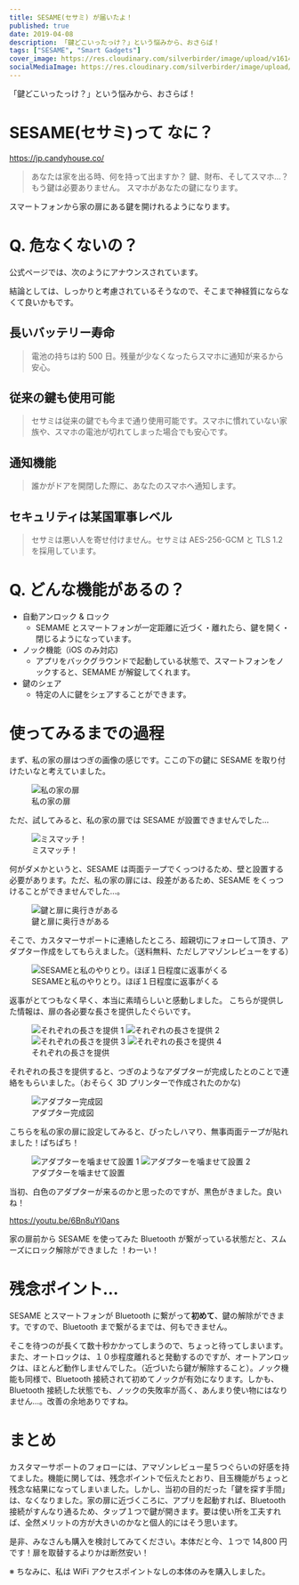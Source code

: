 ```yaml
---
title: SESAME(セサミ) が届いたよ！
published: true
date: 2019-04-08
description: 「鍵どこいったっけ？」という悩みから、おさらば！
tags: ["SESAME", "Smart Gadgets"]
cover_image: https://res.cloudinary.com/silverbirder/image/upload/v1614345786/silver-birder.github.io/blog/SESAME_BOX.png
socialMediaImage: https://res.cloudinary.com/silverbirder/image/upload/v1614345786/silver-birder.github.io/blog/SESAME_BOX.png
---
```



「鍵どこいったっけ？」という悩みから、おさらば！

# SESAME(セサミ)って なに？

https://jp.candyhouse.co/

> あなたは家を出る時、何を持って出ますか？
> 鍵、財布、そしてスマホ…？
> もう鍵は必要ありません。
> スマホがあなたの鍵になります。

スマートフォンから家の扉にある鍵を開けれるようになります。

# Q. 危なくないの？

公式ページでは、次のようにアナウンスされています。

結論としては、しっかりと考慮されているそうなので、そこまで神経質にならなくて良いかもです。

## 長いバッテリー寿命

> 電池の持ちは約 500 日。残量が少なくなったらスマホに通知が来るから安心。

## 従来の鍵も使用可能

> セサミは従来の鍵でも今まで通り使用可能です。スマホに慣れていない家族や、スマホの電池が切れてしまった場合でも安心です。

## 通知機能

> 誰かがドアを開閉した際に、あなたのスマホへ通知します。

## セキュリティは某国軍事レベル

> セサミは悪い人を寄せ付けません。セサミは AES-256-GCM と TLS 1.2 を採用しています。

# Q. どんな機能があるの？

- 自動アンロック & ロック
  - SEMAME とスマートフォンが一定距離に近づく・離れたら、鍵を開く・閉じるようになっています。
- ノック機能（iOS のみ対応)
  - アプリをバックグラウンドで起動している状態で、スマートフォンをノックすると、SEMAME が解錠してくれます。
- 鍵のシェア
  - 特定の人に鍵をシェアすることができます。

# 使ってみるまでの過程

まず、私の家の扉はつぎの画像の感じです。ここの下の鍵に SESAME を取り付けたいなと考えていました。

<figure title="私の家の扉">
  <Image
    src="https://res.cloudinary.com/silverbirder/image/upload/v1639791386/silver-birder.github.io/blog/my_house_door.png"
    width={1400}
    height={1866}
    layout="constrained"
    alt="私の家の扉"
  />
  <figcaption>私の家の扉</figcaption>
</figure>

ただ、試してみると、私の家の扉では SESAME が設置できませんでした…

<figure title="ミスマッチ！">
  <Image
    src="https://res.cloudinary.com/silverbirder/image/upload/v1614345846/silver-birder.github.io/blog/miss_match_sesame_size.png"
    width={1400}
    height={1866}
    layout="constrained"
    alt="ミスマッチ！"
  />
  <figcaption>ミスマッチ！</figcaption>
</figure>

何がダメかというと、SESAME は両面テープでくっつけるため、壁と設置する必要があります。ただ、私の家の扉には、段差があるため、SESAME をくっつけることができませんでした…。

<figure title="鍵と扉に奥行きがある">
  <Image
    src="https://res.cloudinary.com/silverbirder/image/upload/v1614345933/silver-birder.github.io/blog/lock_and_door_have_depth_sesame.png"
    width={1400}
    height={1866}
    layout="constrained"
    alt="鍵と扉に奥行きがある"
  />
  <figcaption>鍵と扉に奥行きがある</figcaption>
</figure>

そこで、カスタマーサポートに連絡したところ、超親切にフォローして頂き、アダプター作成をしてもらえました。（送料無料、ただしアマゾンレビューをする）

<figure title="SESAMEと私のやりとり。ほぼ１日程度に返事がくる">
  <Image
    src="https://res.cloudinary.com/silverbirder/image/upload/v1614346016/silver-birder.github.io/blog/SESAME_and_my_correspondence_get_a_response_almost_every_day_or_so.png"
    width={1190}
    height={1019}
    layout="constrained"
    alt="SESAMEと私のやりとり。ほぼ１日程度に返事がくる"
  />
  <figcaption>SESAMEと私のやりとり。ほぼ１日程度に返事がくる</figcaption>
</figure>

返事がとてつもなく早く、本当に素晴らしいと感動しました。
こちらが提供した情報は、扉の各必要な長さを提供したぐらいです。

<figure title="それぞれの長さを提供">
  <Image
    src="https://res.cloudinary.com/silverbirder/image/upload/v1614381654/silver-birder.github.io/blog/provide_the_length_of_each_door_1.png"
    width={228}
    height={271}
    layout="constrained"
    alt="それぞれの長さを提供 1"
  />
  <Image
    src="https://res.cloudinary.com/silverbirder/image/upload/v1614381654/silver-birder.github.io/blog/provide_the_length_of_each_door_2.png"
    width={249}
    height={305}
    layout="constrained"
    alt="それぞれの長さを提供 2"
  />
  <Image
    src="https://res.cloudinary.com/silverbirder/image/upload/v1614381657/silver-birder.github.io/blog/provide_the_length_of_each_door_3.png"
    width={1000}
    height={1333}
    layout="constrained"
    alt="それぞれの長さを提供 3"
  />
  <Image
    src="https://res.cloudinary.com/silverbirder/image/upload/v1614381657/silver-birder.github.io/blog/provide_the_length_of_each_door_4.png"
    width={1000}
    height={1333}
    layout="constrained"
    alt="それぞれの長さを提供 4"
  />
  <figcaption>それぞれの長さを提供</figcaption>
</figure>

それぞれの長さを提供すると、つぎのようなアダプターが完成したとのことで連絡をもらいました。（おそらく 3D プリンターで作成されたのかな)

<figure title="アダプター完成図">
  <Image
    src="https://res.cloudinary.com/silverbirder/image/upload/v1614382012/silver-birder.github.io/blog/SESAME_adapter_complete_diagram.png"
    width={1400}
    height={1741}
    layout="constrained"
    alt="アダプター完成図"
  />
  <figcaption>アダプター完成図</figcaption>
</figure>

こちらを私の家の扉に設定してみると、ぴったしハマり、無事両面テープが貼れました！ぱちぱち！

<figure title="アダプターを噛ませて設置">
  <Image
    src="https://res.cloudinary.com/silverbirder/image/upload/v1614382084/silver-birder.github.io/blog/Installation_by_engaging_the_SESAME_adapter_1.png"
    width={1000}
    height={1333}
    layout="constrained"
    alt="アダプターを噛ませて設置 1"
  />
  <Image
    src="https://res.cloudinary.com/silverbirder/image/upload/v1614382086/silver-birder.github.io/blog/Installation_by_engaging_the_SESAME_adapter_2.png"
    width={1000}
    height={1333}
    layout="constrained"
    alt="アダプターを噛ませて設置 2"
  />
  <figcaption>アダプターを噛ませて設置</figcaption>
</figure>

当初、白色のアダプターが来るのかと思ったのですが、黒色がきました。良いね！

https://youtu.be/6Bn8uYl0ans

家の扉前から SESAME を使ってみた Bluetooth が繋がっている状態だと、スムーズにロック解除ができました ！わーい！

# 残念ポイント…

SESAME とスマートフォンが Bluetooth に繋がって**初めて**、鍵の解除ができます。ですので、Bluetooth まで繋がるまでは、何もできません。

そこを待つのが長くて数十秒かかってしまうので、ちょっと待ってしまいます。また、オートロックは、１０歩程度離れると発動するのですが、オートアンロックは、ほとんど動作しませんでした。（近づいたら鍵が解除すること）。ノック機能も同様で、Bluetooth 接続されて初めてノックが有効になります。しかも、Bluetooth 接続した状態でも、ノックの失敗率が高く、あんまり使い物にはなりません…。改善の余地ありですね。

# まとめ

カスタマーサポートのフォローには、アマゾンレビュー星５つぐらいの好感を持てました。機能に関しては、残念ポイントで伝えたとおり、目玉機能がちょっと残念な結果になってしまいました。しかし、当初の目的だった「鍵を探す手間」は、なくなりました。家の扉に近づくころに、アプリを起動すれば、Bluetooth 接続がすんなり通るため、タップ１つで鍵が開きます。要は使い所を工夫すれば、全然メリットの方が大きいのかなと個人的にはそう思います。

是非、みなさんも購入を検討してみてください。本体だと今、１つで 14,800 円です！扉を取替するよりかは断然安い！

※ ちなみに、私は WiFi アクセスポイントなしの本体のみを購入しました。
